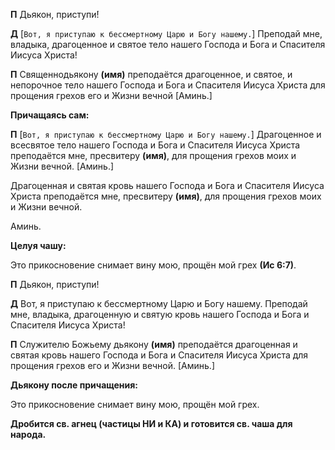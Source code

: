 **П** Дьякон, приступи́!

**Д** <R>[</R>`Вот, я приступаю к бессмертному Царю и Богу нашему.`<R>]</R> Преподай мне, владыка, драгоценное и святое тело нашего Господа и Бога и Спасителя Иисуса Христа!

**П** Священнодьякону **(имя)** преподаётся драгоценное, и святое, и непорочное тело нашего Господа и Бога и Спасителя Иисуса Христа для прощения грехов его и Жизни вечной <R>[</R>Аминь.<R>]</R>

**Причащаясь сам:**

**П** <R>[</R>`Вот, я приступаю к бессмертному Царю и Богу нашему.`<R>]</R> Драгоценное и всесвятое тело нашего Господа и Бога и Спасителя Иисуса Христа преподаётся мне, пресвитеру **(имя)**, для прощения грехов моих и Жизни вечной. <R>[</R>Аминь.<R>]</R>

Драгоценная и святая кровь нашего Господа и Бога и Спасителя Иисуса Христа преподаётся мне, пресвитеру **(имя)**, для прощения грехов мо­их и Жизни вечной.

Аминь.

**Целуя чашу:**

Это прикосновение снимает вину мою, прощён мой грех **(Ис 6:7)**.

**П** Дьякон, приступи!

**Д** Вот, я приступаю к бессмертному Царю и Богу нашему. Преподай мне, владыка, драгоценную и святую кровь нашего Господа и Бога и Спасителя Иисуса Христа!

**П** Служителю Божьему дьякону **(имя)** преподаётся драгоценная и святая кровь нашего Господа и Бога и Спасителя Иисуса Христа для прощения грехов его и Жизни вечной. <R>[</R>Аминь.<R>]</R>

**Дьякону после причащения:**

Это прикосновение снимает вину мою, прощён мой грех.

**Дробится св. агнец (частицы НИ и КА) и гото­вится св. чаша для народа.**
